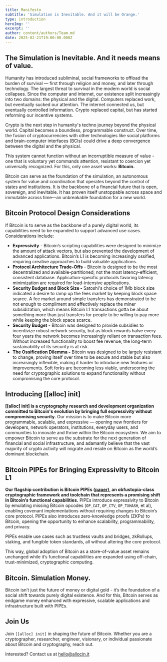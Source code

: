 ```yaml
---
title: Manifesto
subtitle: 'Simulation is Inevitable. And it will be Orange.'
type: introduction
heroImg: ''
excerpt: ''
author: content/authors/Team.md
date: 2025-02-21T19:00:00.000Z
---
```


## **The Simulation is Inevitable. And it needs means of value.**

Humanity has introduced subliminal, social frameworks to offload the burden of survival — first through religion and money, and later through technology. The largest threat to survival in the modern world is social collapses. Since the computer and internet, our existence split increasingly into two domains: the physical and the digital.  Computers replaced work, but eventually sucked our attention. The internet connected us, but eventually controlled information. Crypto replaced capital, but has started reforming our incentive systems.

Crypto is the next step in humanity's techno journey beyond the physical world.  Capital becomes a boundless, programmable construct. Over time, the fusion of cryptocurrencies with other technologies like social platforms and brain-computer interfaces (BCIs) could drive a deep convergence between the digital and the physical.

This system cannot function without an incorruptible measure of value - one that is voluntary yet commands attention, resistant to coercion yet universally recognized. For this, only one asset works: **Bitcoin.**

Bitcoin can serve as the foundation of the simulation, an autonomous system for value and coordination that operates beyond the control of states and institutions. It is the backbone of a financial future that is open, sovereign, and inevitable. It has proven itself unstoppable across space and immutable across time—an unbreakable foundation for a new world.

## Bitcoin Protocol Design Considerations

If Bitcoin is to serve as the backbone of a purely digital world, its capabilities need to be expanded to support advanced use cases. Considerations include:

- **Expressivity** - Bitcoin’s scripting capabilities were designed to minimize the amount of attack vectors, but also prevented the development of advanced applications. Bitcoin’s L1 is becoming increasingly ossified, requiring creative approaches to build valuable applications.
- **Protocol Architecture Trade-Offs** - Bitcoin is designed to be the most decentralized and available-partitioned; not the most latency-efficient, consistent database. Application-specific protocols favoring latency minimization are required for load-intensive applications.
- **Security Budget and Block Size -** Satoshi's choice of 1Mb block size indicated a desire to ramp up the fees market by keeping block space scarce. A fee market around simple transfers has demonstrated to be not enough to compliment and effectively replace the miner subsidization, which means Bitcoin L1 transactions gotta be about something more than just transfers for people to be willing to pay more while keeping the block space scarce.
- **Security Budget** - Bitcoin was designed to provide subsidies to incentivize robust network security, but as block rewards halve every four years the network becomes increasingly reliant on transaction fees. Without increased functionality to boost fee revenue, the long-term sustainability of its security is at risk.
- **The Ossification Dilemma -** Bitcoin was designed to be largely resistant to change, proving itself over time to be secure and stable but also increasingly inflexible, making it harder to introduce new features or improvements. Soft forks are becoming less viable, underscoring the need for cryptographic solutions to expand functionality without compromising the core protocol.

## **Introducing [[alloc] init]**

**[[alloc] init] is a cryptography research and development organization committed to Bitcoin's evolution by bringing full expressivity without compromising security.** Our mission is to make Bitcoin more programmable, scalable, and expressive — opening new frontiers for developers, network operators, institutions, everyday users, and communities to innovate and thrive within the Bitcoin ecosystem. We aim to empower Bitcoin to serve as the substrate for the next generation of financial and social infrastructure, and adamantly believe that the vast majority of crypto activity will migrate and reside on Bitcoin as the world’s dominant blockchain.

## **Bitcoin PIPEs for Bringing Expressivity to Bitcoin L1**

**Our flagship contribution is Bitcoin PIPEs ([paper](https://www.allocin.it/uploads/placeholder-bitcoin.pdf)), an obfustopia-class cryptographic framework and toolchain that represents a promising shift in Bitcoin’s functional capabilities.** PIPEs introduce expressivity to Bitcoin by emulating missing Bitcoin opcodes (`OP_CAT`, `OP_CTV`, `OP_TXHASH`, et al), enabling covenant implementations without requiring changes to Bitcoin’s core protocol. PIPEs also introduces zero-knowledge proofs (ZKPs) to Bitcoin, opening the opportunity to enhance scalability, programmability, and privacy.

PIPEs enable use cases such as trustless vaults and bridges, zkRollups, staking, and fungible token standards, all without altering the core protocol.

This way, global adoption of Bitcoin as a store-of-value asset remains unchanged while it’s functional capabilities are expanded using off-chain, trust-minimized, cryptographic computing.

## Bitcoin. Simulation Money.

Bitcoin isn’t just the future of money or digital gold - it’s the foundation of a social shift towards purely digital existence. And for this, Bitcoin serves as endgame money enhanced with expressive, scalable applications and infrastructure built with PIPEs.

## **Join Us**

Join `[[alloc] init]` in shaping the future of Bitcoin. Whether you are a cryptographer, researcher, engineer, visionary, or individual passionate about Bitcoin and cryptography, reach out.

Interested? Contact us at [hello@allocin.it](mailto:hello@allocin.it)
